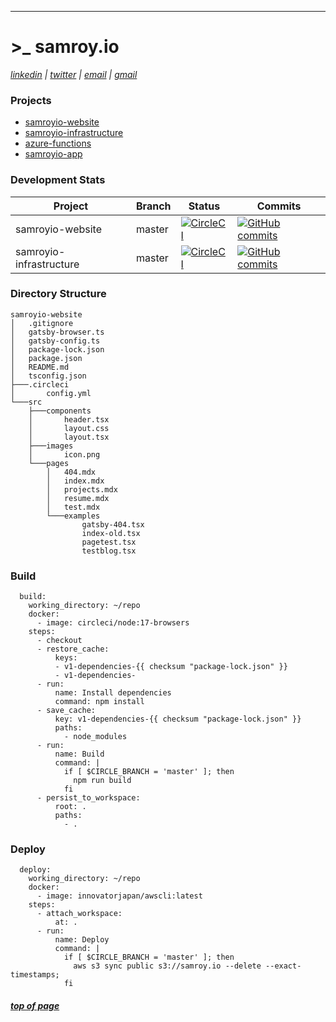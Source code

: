 ---
# >_ samroy.io

*[linkedin](https://www.linkedin.com/in/samroy92/) | [twitter](https://twitter.com/SamRoy92) | [email](mailto:samroy92@live.com) | [gmail](mailto:samuelmarkroy92@gmail.com)*

### Projects

- [samroyio-website](https://github.com/SamRoyDev/samroyio-website)
- [samroyio-infrastructure](https://github.com/SamRoyDev/samroyio-infrastructure)
- [azure-functions](https://github.com/SamRoyDev/azure-functions)
- [samroyio-app](https://github.com/SamRoyDev/samroyio-app)

### Development Stats

**Project**|**Branch**|**Status**|**Commits**
---|---|---|---
samroyio-website|master|[![CircleCI](https://circleci.com/gh/SamRoyDev/samroyio-website/tree/master.svg?style=svg)](https://circleci.com/gh/SamRoyDev/samroyio-website/tree/master)|[![GitHub commits](https://badgen.net/github/commits/SamRoyDev/samroyio-website)](https://GitHub.com/SamRoyDev/samroyio-website/commit/)
samroyio-infrastructure|master|[![CircleCI](https://circleci.com/gh/SamRoyDev/samroyio-infrastructure/tree/master.svg?style=svg)](https://circleci.com/gh/SamRoyDev/samroyio-infrastructure/tree/master)|[![GitHub commits](https://badgen.net/github/commits/SamRoyDev/samroyio-infrastructure)](https://GitHub.com/SamRoyDev/samroyio-infrastructure/commit/)

### Directory Structure

```
samroyio-website
│   .gitignore
│   gatsby-browser.ts
│   gatsby-config.ts
│   package-lock.json
│   package.json
│   README.md
│   tsconfig.json
├───.circleci
│       config.yml
└───src
    ├───components
    │       header.tsx
    │       layout.css
    │       layout.tsx
    ├───images
    │       icon.png
    └───pages
        │   404.mdx
        │   index.mdx
        │   projects.mdx
        │   resume.mdx
        │   test.mdx
        └───examples
                gatsby-404.tsx
                index-old.tsx
                pagetest.tsx
                testblog.tsx
```

### Build

```
  build:
    working_directory: ~/repo
    docker:
      - image: circleci/node:17-browsers
    steps:
      - checkout
      - restore_cache:
          keys:
          - v1-dependencies-{{ checksum "package-lock.json" }}
          - v1-dependencies-
      - run:
          name: Install dependencies
          command: npm install
      - save_cache:
          key: v1-dependencies-{{ checksum "package-lock.json" }}
          paths:
            - node_modules
      - run:
          name: Build
          command: |
            if [ $CIRCLE_BRANCH = 'master' ]; then
              npm run build
            fi
      - persist_to_workspace:
          root: .
          paths:
            - .
```

### Deploy

```
  deploy:
    working_directory: ~/repo
    docker:
      - image: innovatorjapan/awscli:latest
    steps:
      - attach_workspace:
          at: .
      - run:
          name: Deploy
          command: |
            if [ $CIRCLE_BRANCH = 'master' ]; then
              aws s3 sync public s3://samroy.io --delete --exact-timestamps;
            fi
```

##### [top of page](#top) 